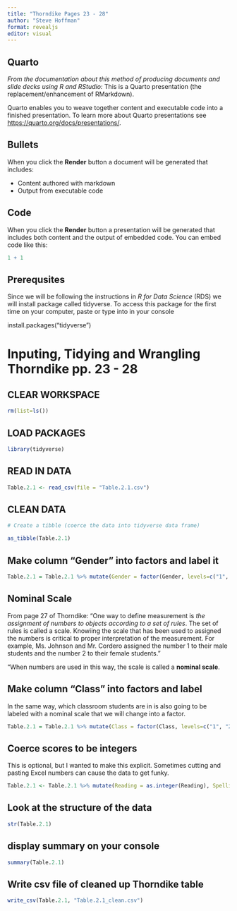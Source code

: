 ```yaml
---
title: "Thorndike Pages 23 - 28"
author: "Steve Hoffman"
format: revealjs
editor: visual
---
```


## Quarto

*From the documentation about this method of producing documents and slide decks using R and RStudio:* This is a Quarto presentation (the replacement/enhancement of RMarkdown).

Quarto enables you to weave together content and executable code into a finished presentation. To learn more about Quarto presentations see <https://quarto.org/docs/presentations/>.

## Bullets

When you click the **Render** button a document will be generated that includes:

-   Content authored with markdown
-   Output from executable code

## Code

When you click the **Render** button a presentation will be generated that includes both content and the output of embedded code. You can embed code like this:

```r
1 + 1
```

## Prerequsites

Since we will be following the instructions in *R for Data Science* (RDS) we will install package called tidyverse. To access this package for the first time on your computer, paste or type into in your console

install.packages("tidyverse")

# Inputing, Tidying and Wrangling Thorndike pp. 23 - 28

## CLEAR WORKSPACE
```r
rm(list=ls())
```

## LOAD PACKAGES
```r
library(tidyverse)
```

## READ IN DATA
```r
Table.2.1 <- read_csv(file = "Table.2.1.csv")
```

## CLEAN DATA
```r
# Create a tibble (coerce the data into tidyverse data frame)

as_tibble(Table.2.1)
```

## Make column "Gender" into factors and label it
```r
Table.2.1 = Table.2.1 %>% mutate(Gender = factor(Gender, levels=c("1", "2"), labels=c("male", "female")))
```

## Nominal Scale

From page 27 of Thorndike: "One way to define measurement is *the assignment of numbers to objects according to a set of rules*. The set of rules is called a scale. Knowiing the scale that has been used to assigned the numbers is critical to proper interpretation of the measurement. For example, Ms. Johnson and Mr. Cordero assigned the number 1 to their male students and the number 2 to their female students."

"When numbers are used in this way, the scale is called a **nominal scale**. 

## Make column "Class" into factors and label 
In the same way, which classroom students are in is also going to be labeled with a nominal scale that we will change into a factor.

```r
Table.2.1 = Table.2.1 %>% mutate(Class = factor(Class, levels=c("1", "2"), labels=c("Johnson", "Cordero")))
```

## Coerce scores to be integers
This is optional, but I wanted to make this explicit. Sometimes cutting and pasting Excel numbers can cause the data to get funky. 

```r
Table.2.1 <- Table.2.1 %>% mutate(Reading = as.integer(Reading), Spelling = as.integer(Spelling), Math = as.integer(Math))
```

## Look at the structure of the data
```r
str(Table.2.1)
```
## display summary on your console
```r
summary(Table.2.1)
```

## Write csv file of cleaned up Thorndike table
```r
write_csv(Table.2.1, "Table.2.1_clean.csv")
```


